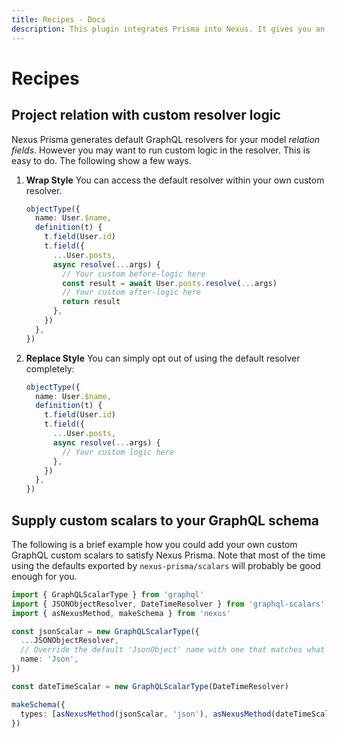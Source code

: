 ```yaml
---
title: Recipes - Docs
description: This plugin integrates Prisma into Nexus. It gives you an API you to project fields from models defined in your Prisma schema into your GraphQL API. It also gives you an API to build GraphQL root fields that allow your API clients to query and mutate data.
---
```


# Recipes

## Project relation with custom resolver logic

Nexus Prisma generates default GraphQL resolvers for your model _relation fields_. However you may want to run custom logic in the resolver. This is easy to do. The following show a few ways.

1. **Wrap Style** You can access the default resolver within your own custom resolver.

   ```ts
   objectType({
     name: User.$name,
     definition(t) {
       t.field(User.id)
       t.field({
         ...User.posts,
         async resolve(...args) {
           // Your custom before-logic here
           const result = await User.posts.resolve(...args)
           // Your custom after-logic here
           return result
         },
       })
     },
   })
   ```

2. **Replace Style** You can simply opt out of using the default resolver completely:

   ```ts
   objectType({
     name: User.$name,
     definition(t) {
       t.field(User.id)
       t.field({
         ...User.posts,
         async resolve(...args) {
           // Your custom logic here
         },
       })
     },
   })
   ```

## Supply custom scalars to your GraphQL schema

The following is a brief example how you could add your own custom GraphQL custom scalars to satisfy Nexus Prisma. Note that most of the time using the defaults exported by `nexus-prisma/scalars` will probably be good enough for you.

```ts
import { GraphQLScalarType } from 'graphql'
import { JSONObjectResolver, DateTimeResolver } from 'graphql-scalars'
import { asNexusMethod, makeSchema } from 'nexus'

const jsonScalar = new GraphQLScalarType({
  ...JSONObjectResolver,
  // Override the default 'JsonObject' name with one that matches what Nexus Prisma expects.
  name: 'Json',
})

const dateTimeScalar = new GraphQLScalarType(DateTimeResolver)

makeSchema({
  types: [asNexusMethod(jsonScalar, 'json'), asNexusMethod(dateTimeScalar, 'dateTime')],
})
```
